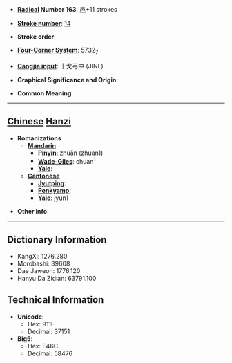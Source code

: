 * '''[[Wiktionary:Chinese radical index| Radical]] Number 163''': [[Wiktionary:Chinese radical index 邑|邑]]+11 strokes

* '''[[Wiktionary:Chinese total strokes index|Stroke number]]''': [[Wiktionary:Chinese total strokes index 14|14]]

* '''Stroke order''': 

* '''[[Wiktionary:Chinese four corner index|Four-Corner System]]''': 5732<sub>7</sub>

* '''[[Wiktionary:Chinese Cangjie index|Cangjie input]]''': 十戈弓中 (JINL)

* '''Graphical Significance and Origin''': 

* '''Common Meaning'''

----

== [[Chinese]] [[Hanzi]] ==

* '''Romanizations'''
** '''[[Mandarin]]'''
*** '''[[Pinyin]]''': zhuān (zhuan1)
*** '''[[Wade-Giles]]''': chuan<sup>1</sup>
*** '''[[Yale]]''': 
** '''[[Cantonese]]'''
*** '''[[Jyutping]]''':
*** '''[[Penkyamp]]''': 
*** '''[[Yale]]''': jyun1

* '''Other info''': 

----

== Dictionary Information ==

* KangXi: 1276.280
* Morobashi: 39608
* Dae Jaweon: 1776.120
* Hanyu Da Zidian: 63791.100

== Technical Information ==

* '''Unicode''':
** Hex: 911F
** Decimal: 37151
* '''Big5''':
** Hex: E46C
** Decimal: 58476